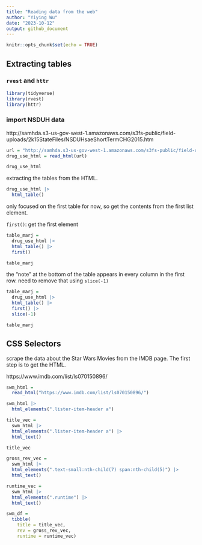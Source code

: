 ```yaml
---
title: "Reading data from the web"
author: "Yiying Wu"
date: "2023-10-12"
output: github_document
---
```


```r
knitr::opts_chunk$set(echo = TRUE)
```

## Extracting tables
### `rvest` and `httr`

```r
library(tidyverse)
library(rvest)
library(httr)
```
### import NSDUH data
http://samhda.s3-us-gov-west-1.amazonaws.com/s3fs-public/field-uploads/2k15StateFiles/NSDUHsaeShortTermCHG2015.htm
```r
url = "http://samhda.s3-us-gov-west-1.amazonaws.com/s3fs-public/field-uploads/2k15StateFiles/NSDUHsaeShortTermCHG2015.htm"
drug_use_html = read_html(url)

drug_use_html
```

extracting the tables from the HTML.
```r
drug_use_html |>
  html_table()
```

only focused on the first table for now, so get the contents from the first list element.

`first()`: get the first element
```r
table_marj = 
  drug_use_html |> 
  html_table() |> 
  first() 

table_marj
```

the “note” at the bottom of the table appears in every column in the first row.  need to remove that using `slice(-1)`
```r
table_marj = 
  drug_use_html |> 
  html_table() |> 
  first() |>
  slice(-1) 

table_marj
```

## CSS Selectors
scrape the data about the Star Wars Movies from the IMDB page. The first step is to get the HTML.

https://www.imdb.com/list/ls070150896/
```r
swm_html = 
  read_html("https://www.imdb.com/list/ls070150896/")
```

```r
swm_html |>
  html_elements(".lister-item-header a")

title_vec = 
  swm_html |>
  html_elements(".lister-item-header a") |>
  html_text()

title_vec

gross_rev_vec = 
  swm_html |>
  html_elements(".text-small:nth-child(7) span:nth-child(5)") |>
  html_text()

runtime_vec = 
  swm_html |>
  html_elements(".runtime") |>
  html_text()

swm_df = 
  tibble(
    title = title_vec,
    rev = gross_rev_vec,
    runtime = runtime_vec)
```

